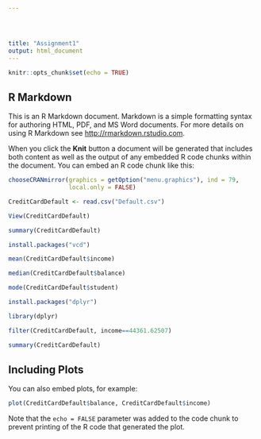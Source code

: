 ```yaml
---




title: "Assignment1"
output: html_document
---
```


```r
knitr::opts_chunk$set(echo = TRUE)
```

## R Markdown

This is an R Markdown document. Markdown is a simple formatting syntax for authoring HTML, PDF, and MS Word documents. For more details on using R Markdown see <http://rmarkdown.rstudio.com>.

When you click the **Knit** button a document will be generated that includes both content as well as the output of any embedded R code chunks within the document. You can embed an R code chunk like this:

```r
chooseCRANmirror(graphics = getOption("menu.graphics"), ind = 79,
                 local.only = FALSE)

CreditCardDefault <- read.csv("Default.csv")

View(CreditCardDefault)

summary(CreditCardDefault)

install.packages("vcd")

mean(CreditCardDefault$income)

median(CreditCardDefault$balance)

mode(CreditCardDefault$student)

install.packages("dplyr")

library(dplyr)

filter(CreditCardDefault, income==44361.62507)

summary(CreditCardDefault)

```

## Including Plots

You can also embed plots, for example:

```r
plot(CreditCardDefault$balance, CreditCardDefault$income)
```

Note that the `echo = FALSE` parameter was added to the code chunk to prevent printing of the R code that generated the plot.
